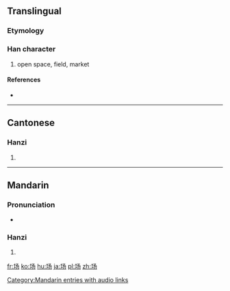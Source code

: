 {{also|場}}
==Translingual==

===Etymology===
{{Han simp|場|f=昜|t=丿丿𠄎}}

===Han character===
{{Han char|rn=32|rad=土|as=03|sn=6|four=|canj=土弓尸竹 (GNSH)}}

# open space, field, market

====References====
* {{Han ref|kx=0224.181|hdz=10421.010|uh=573A|ud=22330}}

----

==Cantonese==

===Hanzi===
{{yue-hanzi|jyut=|y=cheung4|tra=場}}

# {{defn|Cantonese|sort=土03}}

----

==Mandarin==

===Pronunciation===
*{{audio|zh-chǎng.ogg|audio}}

===Hanzi===
{{cmn-hanzi|tra=場|pin=[[chǎng]] ([[chang3]])|wg=ch'ang<sup>3</sup>}}

# {{defn|Mandarin|sort=土03}}

[[Category:Mandarin entries with audio links]]

[[fr:场]]
[[ko:场]]
[[hu:场]]
[[ja:场]]
[[pl:场]]
[[zh:场]]